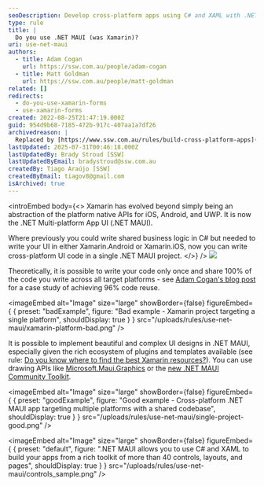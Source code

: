 ```yaml
---
seoDescription: Develop cross-platform apps using C# and XAML with .NET MAUI, offering 96% code reuse across iOS, Android, and UWP platforms.
type: rule
title: |
  Do you use .NET MAUI (was Xamarin)?
uri: use-net-maui
authors:
  - title: Adam Cogan
    url: https://ssw.com.au/people/adam-cogan
  - title: Matt Goldman
    url: https://ssw.com.au/people/matt-goldman
related: []
redirects:
  - do-you-use-xamarin-forms
  - use-xamarin-forms
created: 2022-08-25T21:47:19.000Z
guid: 954d9b68-7185-472b-917c-407aa1a7df26
archivedreason: |
  Replaced by [https://www.ssw.com.au/rules/build-cross-platform-apps](/rules/build-cross-platform-apps)
lastUpdated: 2025-07-31T00:46:18.000Z
lastUpdatedBy: Brady Stroud [SSW]
lastUpdatedByEmail: bradystroud@ssw.com.au
createdBy: Tiago Araújo [SSW]
createdByEmail: tiagov8@gmail.com
isArchived: true
---
```


<introEmbed
  body={<>
Xamarin has evolved beyond simply being an abstraction of the platform native APIs for iOS, Android, and UWP. It is now the .NET Multi-platform App UI (.NET MAUI).

Where previously you could write shared business logic in C# but needed to write your UI in either Xamarin.Android or Xamarin.iOS, now you can write cross-platform UI code in a single .NET MAUI project.
  </>}
/>
![](/uploads/rules/use-net-maui/maui_blazor_mobile_desktop_web.png)

Theoretically, it is possible to write your code only once and share 100% of the code you write across all target platforms - see [Adam Cogan's blog post](https://adamcogan.com/2015/01/14/getting-96-code-reuse-with-xamarin-forms/) for a case study of achieving 96% code reuse.

<imageEmbed
  alt="Image"
  size="large"
  showBorder={false}
  figureEmbed={ {
    preset: "badExample",
    figure: "Bad example - Xamarin project targeting a single platform",
    shouldDisplay: true
  } }
  src="/uploads/rules/use-net-maui/xamarin-platform-bad.png"
/>


It is possible to implement beautiful and complex UI designs in .NET MAUI, especially given the rich ecosystem of plugins and templates available (see rule: [Do you know where to find the best Xamarin resources?](/the-best-xamarin-resources)). You can use drawing APIs like [Microsoft.Maui.Graphics](https://docs.microsoft.com/en-us/dotnet/maui/user-interface/graphics/?WT.mc_id=DT-MVP-33518) or the [new .NET MAUI Community Toolkit](https://docs.microsoft.com/en-us/dotnet/communitytoolkit/maui/?WT.mc_id=DT-MVP-33518).

<imageEmbed
  alt="Image"
  size="large"
  showBorder={false}
  figureEmbed={ {
    preset: "goodExample",
    figure: "Good example - Cross-platform .NET MAUI app targeting multiple platforms with a shared codebase",
    shouldDisplay: true
  } }
  src="/uploads/rules/use-net-maui/single-project-good.png"
/>



<imageEmbed
  alt="Image"
  size="large"
  showBorder={false}
  figureEmbed={ {
    preset: "default",
    figure: ".NET MAUI allows you to use C# and XAML to build your apps from a rich toolkit of more than 40 controls, layouts, and pages",
    shouldDisplay: true
  } }
  src="/uploads/rules/use-net-maui/controls_sample.png"
/>
